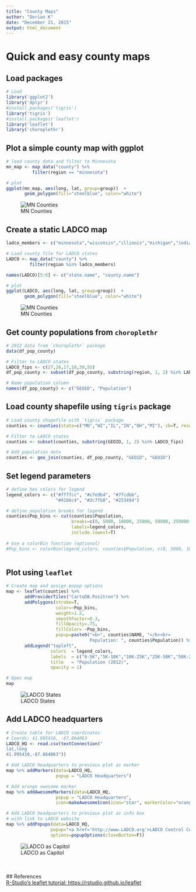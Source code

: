 ```yaml
---
title: "County Maps"
author: "Dorian K"
date: "December 21, 2015"
output: html_document
---
```


# Quick and easy __county__ maps

## Load packages
```r
# Load
library('ggplot2')
library('dplyr')
#install.packages('tigris')
library('tigris')
#install.packages('leaflet')
library('leaflet')
library('choroplethr')
```

## Plot a simple county map with ggplot
```r

# load county data and filter to Minnesota
mn_map <- map_data("county") %>%
          filter(region == "minnesota")

# plot 
ggplot(mn_map, aes(long, lat, group=group))  +
       geom_polygon(fill="steelblue", color="white")

```
![MN Counties](images/minnesota.png)


## Create a static LADCO map
```r

ladco_members <- c("minnesota","wisconsin","illinois","michigan","indiana","ohio") 

# Load county file for LADCO states
LADCO <- map_data("county") %>%
         filter(region %in% ladco_members)

names(LADCO)[5:6] <- c("state.name", "county.name")

# plot 
ggplot(LADCO, aes(long, lat, group=group))  +
       geom_polygon(fill="steelblue", color="white")
```
![MN Counties](images/LADCO_simple.png)


## Get county populations from `choroplethr`
```r
# 2012 data from `choroplethr` package
data(df_pop_county)

# Filter to LADCO states
LADCO_fips <- c(27,26,17,18,39,55)
df_pop_county <- subset(df_pop_county, substring(region, 1, 2) %in% LADCO_fips)

# Name population column
names(df_pop_county) <- c("GEOID", "Population")
```

## Load county shapefile using `tigris` package
```r
# Load county shapefile with `tigris` package
counties <- counties(state=c("MN","WI","IL","IN","OH","MI"), cb=T, resolution='20m')

# Filter to LADCO states
counties <- subset(counties, substring(GEOID, 1, 2) %in% LADCO_fips)

# Add population data
counties <- geo_join(counties, df_pop_county, "GEOID", "GEOID")
```


## Set legend parameters
```r
# define hex colors for legend
legend_colors <- c("#ffffcc", "#c7e9b4", "#7fcdbb", 
                   "#41b6c4", "#2c7fb8", "#253494") 

# define population breaks for legend
counties$Pop_bins <- cut(counties$Population, 
                         breaks=c(0, 5000, 10000, 25000, 50000, 250000, 10000000), 
                         labels=legend_colors,
                         include.lowest=T)
 
# Use a colorBin function (optional)            
#Pop_bins <- colorBin(legend_colors, counties$Population, c(0, 5000, 10000, 25000, 50000, 250000, 10000000), pretty = FALSE)
  
```

## Plot using `leaflet`
```r
# Create map and assign popup options
map <- leaflet(counties) %>% 
       addProviderTiles("CartoDB.Positron") %>% 
       addPolygons(stroke=T,
                   color=~Pop_bins,
                   weight=1.2,
                   smoothFactor=0.3,
                   fillOpacity=.75,
                   fillColor= ~Pop_bins,
                   popup=paste0("<b>", counties$NAME, "</b><br> 
                                Population: ", counties$Population)) %>%
       addLegend("topleft",
                 colors  = legend_colors,
                 labels  = c("0-5K","5K-10K","10K-25K","25K-50K","50K-250K","250K-10M"),
                 title   = "Population (2012)",
                 opacity = 1)

# Open map
map
```
![LADCO States](images/LADCO_pops.png)


## Add LADCO headquarters
```r

# Create table for LADCO coordinates
# Coords: 41.995410, -87.864063
LADCO_HQ <- read.csv(textConnection("
lat,long
41.995410,-87.864063"))

# Add LADCO headquarters to previous plot as marker
map %>% addMarkers(data=LADCO_HQ, 
                   popup = "LADCO Headquarters")

# Add orange awesome marker
map %>% addAwesomeMarkers(data=LADCO_HQ, 
                   popup = "LADCO Headquarters",
                   icon=makeAwesomeIcon(icon="star", markerColor="orange"))

# Add LADCO headquarters to previous plot as info box 
# with link to LADCO website
map %>% addPopups(data=LADCO_HQ,
                 popup="<a href='http://www.LADCO.org'>LADCO Control Center</a>",
                 options=popupOptions(closeButton=F))
```
![LADCO as Capitol](images/LADCO_capitol.png)

<br><br>
## References  
[R-Studio's leaflet tutorial: https://rstudio.github.io/leaflet](https://rstudio.github.io/leaflet/)